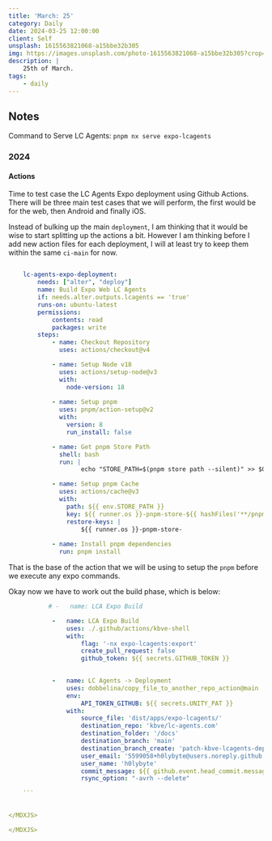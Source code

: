 ```yaml
---
title: 'March: 25'
category: Daily
date: 2024-03-25 12:00:00
client: Self
unsplash: 1615563821068-a15bbe32b305
img: https://images.unsplash.com/photo-1615563821068-a15bbe32b305?crop=entropy&cs=srgb&fm=jpg&ixid=MnwzNjM5Nzd8MHwxfHJhbmRvbXx8fHx8fHx8fDE2ODE3NDg2ODY&ixlib=rb-4.0.3&q=85
description: |
    25th of March.
tags:
    - daily
---
```



<MDXJS>

## Notes

Command to Serve LC Agents: `pnpm nx serve expo-lcagents`

</MDXJS>

<MDXJS>

### 2024

<MDXJS>

#### Actions

Time to test case the LC Agents Expo deployment using Github Actions.
There will be three main test cases that we will perform, the first would be for the web, then Android and finally iOS.

Instead of bulking up the main `deployment`, I am thinking that it would be wise to start splitting up the actions a bit. 
However I am thinking before I add new action files for each deployment, I will at least try to keep them within the same `ci-main` for now.

```yaml

    lc-agents-expo-deployment:
        needs: ["alter", "deploy"]
        name: Build Expo Web LC Agents
        if: needs.alter.outputs.lcagents == 'true'
        runs-on: ubuntu-latest
        permissions:
            contents: read
            packages: write
        steps:
            - name: Checkout Repository
              uses: actions/checkout@v4

            - name: Setup Node v18
              uses: actions/setup-node@v3
              with:
                node-version: 18
            
            - name: Setup pnpm
              uses: pnpm/action-setup@v2
              with:
                version: 8
                run_install: false

            - name: Get pnpm Store Path
              shell: bash
              run: |
                    echo "STORE_PATH=$(pnpm store path --silent)" >> $GITHUB_ENV

            - name: Setup pnpm Cache
              uses: actions/cache@v3
              with:
                path: ${{ env.STORE_PATH }}
                key: ${{ runner.os }}-pnpm-store-${{ hashFiles('**/pnpm-lock.yaml') }}
                restore-keys: |
                    ${{ runner.os }}-pnpm-store-
            
            - name: Install pnpm dependencies
              run: pnpm install

```

That is the base of the action that we will be using to setup the `pnpm` before we execute any expo commands.

Okay now we have to work out the build phase, which is below:

```yaml
           # -   name: LCA Expo Build

            -   name: LCA Expo Build
                uses: ./.github/actions/kbve-shell
                with:
                    flag: '-nx expo-lcagents:export'
                    create_pull_request: false
                    github_token: ${{ secrets.GITHUB_TOKEN }}

            
            -   name: LC Agents -> Deployment
                uses: dobbelina/copy_file_to_another_repo_action@main
                env:
                    API_TOKEN_GITHUB: ${{ secrets.UNITY_PAT }}
                with:
                    source_file: 'dist/apps/expo-lcagents/'
                    destination_repo: 'kbve/lc-agents.com'
                    destination_folder: '/docs'
                    destination_branch: 'main'
                    destination_branch_create: 'patch-kbve-lcagents-deploy'
                    user_email: '5599058+h0lybyte@users.noreply.github.com'
                    user_name: 'h0lybyte'
                    commit_message: ${{ github.event.head_commit.message }}
                    rsync_option: "-avrh --delete"
        
    ```


</MDXJS>

</MDXJS>